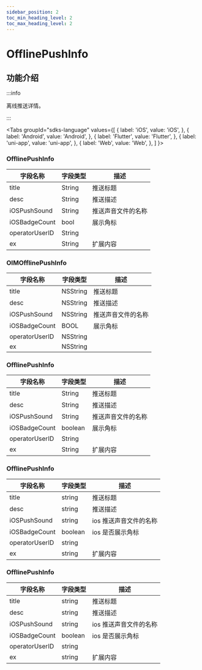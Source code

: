```yaml
---
sidebar_position: 2
toc_min_heading_level: 2
toc_max_heading_level: 2
---
```


# OfflinePushInfo

## 功能介绍

:::info

离线推送详情。

:::

<Tabs
groupId="sdks-language"
values={[
{ label: 'iOS', value: 'iOS', },
{ label: 'Android', value: 'Android', },
{ label: 'Flutter', value: 'Flutter', },
{ label: 'uni-app', value: 'uni-app', },
{ label: 'Web', value: 'Web', },
]
}>

<TabItem value="Flutter">

### OfflinePushInfo

| 字段名称       | 字段类型 | 描述               |
| -------------- | -------- | ------------------ |
| title          | String   | 推送标题           |
| desc           | String   | 推送描述           |
| iOSPushSound   | String   | 推送声音文件的名称 |
| iOSBadgeCount  | bool     | 展示角标           |
| operatorUserID | String   |                    |
| ex             | String   | 扩展内容           |

</TabItem>

<TabItem value="iOS">

### OIMOfflinePushInfo

| 字段名称       | 字段类型 | 描述               |
| -------------- | -------- | ------------------ |
| title          | NSString | 推送标题           |
| desc           | NSString | 推送描述           |
| iOSPushSound   | NSString | 推送声音文件的名称 |
| iOSBadgeCount  | BOOL     | 展示角标           |
| operatorUserID | NSString |                    |
| ex             | NSString |                    |

</TabItem>

<TabItem value="Android">

### OfflinePushInfo

| 字段名称       | 字段类型 | 描述               |
| -------------- | -------- | ------------------ |
| title          | String   | 推送标题           |
| desc           | String   | 推送描述           |
| iOSPushSound   | String   | 推送声音文件的名称 |
| iOSBadgeCount  | boolean     | 展示角标           |
| operatorUserID | String   |                    |
| ex             | String   | 扩展内容           |

</TabItem>

<TabItem value="Web">

### OfflinePushInfo

| 字段名称       | 字段类型 | 描述                   |
| -------------- | -------- | ---------------------- |
| title          | string   | 推送标题               |
| desc           | string   | 推送描述               |
| iOSPushSound   | string   | ios 推送声音文件的名称 |
| iOSBadgeCount  | boolean  | ios 是否展示角标       |
| operatorUserID | string   |                        |
| ex             | string   | 扩展内容               |

</TabItem>

<TabItem value="uni-app">

### OfflinePushInfo

| 字段名称       | 字段类型 | 描述                   |
| -------------- | -------- | ---------------------- |
| title          | string   | 推送标题               |
| desc           | string   | 推送描述               |
| iOSPushSound   | string   | ios 推送声音文件的名称 |
| iOSBadgeCount  | boolean  | ios 是否展示角标       |
| operatorUserID | string   |                        |
| ex             | string   | 扩展内容               |

</TabItem>

</Tabs>

